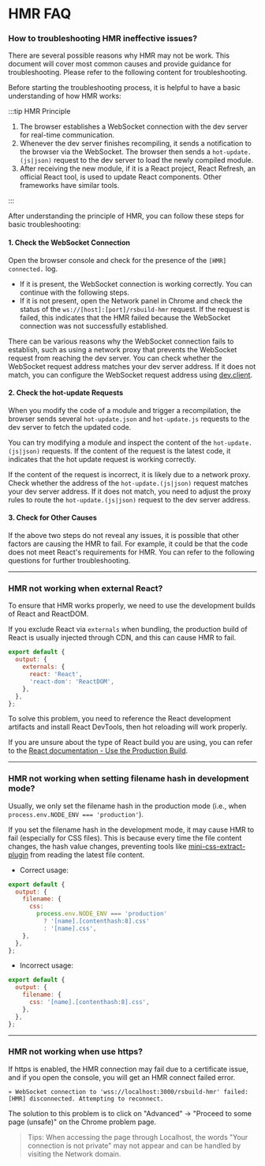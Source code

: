 # HMR FAQ

### How to troubleshooting HMR ineffective issues?

There are several possible reasons why HMR may not be work. This document will cover most common causes and provide guidance for troubleshooting. Please refer to the following content for troubleshooting.

Before starting the troubleshooting process, it is helpful to have a basic understanding of how HMR works:

:::tip HMR Principle

1. The browser establishes a WebSocket connection with the dev server for real-time communication.
2. Whenever the dev server finishes recompiling, it sends a notification to the browser via the WebSocket. The browser then sends a `hot-update.(js|json)` request to the dev server to load the newly compiled module.
3. After receiving the new module, if it is a React project, React Refresh, an official React tool, is used to update React components. Other frameworks have similar tools.

:::

After understanding the principle of HMR, you can follow these steps for basic troubleshooting:

#### 1. Check the WebSocket Connection

Open the browser console and check for the presence of the `[HMR] connected.` log.

- If it is present, the WebSocket connection is working correctly. You can continue with the following steps.
- If it is not present, open the Network panel in Chrome and check the status of the `ws://[host]:[port]/rsbuild-hmr` request. If the request is failed, this indicates that the HMR failed because the WebSocket connection was not successfully established.

There can be various reasons why the WebSocket connection fails to establish, such as using a network proxy that prevents the WebSocket request from reaching the dev server. You can check whether the WebSocket request address matches your dev server address. If it does not match, you can configure the WebSocket request address using [dev.client](/config/dev/client).

#### 2. Check the hot-update Requests

When you modify the code of a module and trigger a recompilation, the browser sends several `hot-update.json` and `hot-update.js` requests to the dev server to fetch the updated code.

You can try modifying a module and inspect the content of the `hot-update.(js|json)` requests. If the content of the request is the latest code, it indicates that the hot update request is working correctly.

If the content of the request is incorrect, it is likely due to a network proxy. Check whether the address of the `hot-update.(js|json)` request matches your dev server address. If it does not match, you need to adjust the proxy rules to route the `hot-update.(js|json)` request to the dev server address.

#### 3. Check for Other Causes

If the above two steps do not reveal any issues, it is possible that other factors are causing the HMR to fail. For example, it could be that the code does not meet React's requirements for HMR. You can refer to the following questions for further troubleshooting.

---

### HMR not working when external React?

To ensure that HMR works properly, we need to use the development builds of React and ReactDOM.

If you exclude React via `externals` when bundling, the production build of React is usually injected through CDN, and this can cause HMR to fail.

```js
export default {
  output: {
    externals: {
      react: 'React',
      'react-dom': 'ReactDOM',
    },
  },
};
```

To solve this problem, you need to reference the React development artifacts and install React DevTools, then hot reloading will work properly.

If you are unsure about the type of React build you are using, you can refer to the [React documentation - Use the Production Build](https://legacy.reactjs.org/docs/optimizing-performance.html#use-the-production-build).

---

### HMR not working when setting filename hash in development mode?

Usually, we only set the filename hash in the production mode (i.e., when `process.env.NODE_ENV === 'production'`).

If you set the filename hash in the development mode, it may cause HMR to fail (especially for CSS files). This is because every time the file content changes, the hash value changes, preventing tools like [mini-css-extract-plugin](https://npmjs.com/package/mini-css-extract-plugin) from reading the latest file content.

- Correct usage:

```js
export default {
  output: {
    filename: {
      css:
        process.env.NODE_ENV === 'production'
          ? '[name].[contenthash:8].css'
          : '[name].css',
    },
  },
};
```

- Incorrect usage:

```js
export default {
  output: {
    filename: {
      css: '[name].[contenthash:8].css',
    },
  },
};
```

---

### HMR not working when use https?

If https is enabled, the HMR connection may fail due to a certificate issue, and if you open the console, you will get an HMR connect failed error.

```text
» WebSocket connection to 'wss://localhost:3000/rsbuild-hmr' failed:
[HMR] disconnected. Attempting to reconnect.
```

The solution to this problem is to click on "Advanced" -> "Proceed to some page (unsafe)" on the Chrome problem page.

> Tips: When accessing the page through Localhost, the words "Your connection is not private" may not appear and can be handled by visiting the Network domain.

